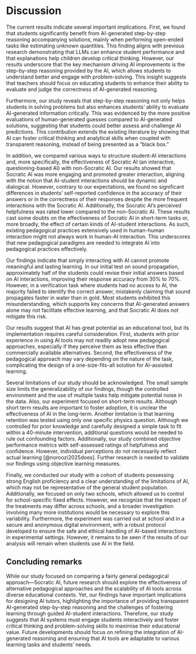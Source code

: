 # Discussion 

The current results indicate several important implications. First, we found that students significantly benefit from AI-generated step-by-step reasoning accompanying solutions, mainly when performing open-ended tasks like estimating unknown quantities. This finding aligns with previous research demonstrating that LLMs can enhance student performance and that explanations help children develop critical thinking. However, our results underscore that the key mechanism driving AI improvements is the step-by-step reasoning provided by the AI, which allows students to understand better and engage with problem-solving. This insight suggests that teachers should focus on educating students to enhance their ability to evaluate and judge the correctness of AI-generated reasoning.

Furthermore, our study reveals that step-by-step reasoning not only helps students in solving problems but also enhances students' ability to evaluate AI-generated information critically. This was evidenced by the more positive evaluations of human-generated guesses compared to AI-generated solutions, suggesting that students could better assess and challenge AI predictions. This contribution extends the existing literature by showing that AI can foster critical thinking and analytical skills when coupled with transparent reasoning, instead of being presented  as a "black box."

In addition, we compared various ways to structure student-AI interactions and, more specifically, the effectiveness of Socratic AI (an interactive, questioning-based AI) with non-Socratic AI. Our results showed that Socratic AI was more engaging and promoted greater interaction, aligning with the notion that AI-student interactions should be dynamic and dialogical. However, contrary to our expectations, we found no significant differences in students' self-reported confidence in the accuracy of their answers or in the correctness of their responses despite the more frequent interactions with the Socratic AI. Additionally, the Socratic AI's perceived helpfulness was rated lower compared to the non-Socratic AI. These results cast some doubts on the effectiveness of Socratic AI in short-term tasks or, more broadly, the effect of certain kinds of AI-student interactions. As such, existing pedagogical practices extensively used in human-human interaction might not always work in human-AI interaction. This underscores that new pedagogical paradigms are needed to integrate AI into pedagogical practices effectively.

Our findings indicate that simply interacting with AI cannot promote meaningful and lasting learning. In our initial test on sound propagation, approximately half of the students could revise their initial answers based on AI interactions, improving their response accuracy from 30% to 70%. However, in a verification task where students had no access to AI, the majority failed to identify the correct answer, mistakenly claiming that sound propagates faster in water than in gold. Most students exhibited this misunderstanding, which supports key concerns that AI-generated answers alone may not facilitate effective learning, and that Socratic AI does not mitigate this risk.

Our results suggest that AI has great potential as an educational tool, but its implementation requires careful consideration. First, students with prior experience in using AI tools may not readily adopt new pedagogical approaches, especially if they perceive them as less effective than commercially available alternatives. Second, the effectiveness of the pedagogical approach may vary depending on the nature of the task, complicating the design of a one-size-fits-all solution for AI-assisted learning.

Several limitations of our study should be acknowledged. The small sample size limits the generalizability of our findings, though the controlled environment and the use of multiple tasks help mitigate potential noise in the data. Also, our experiment focused on short-term results. Although short term results are important to foster adoption, it is unclear the effectiveness of AI in the long-term. Another limitation is that learning retention was tested using only one specific physics question. Although we controlled for prior knowledge and carefully designed a simple task to fit within a 40-minute intervention, additional questions would be needed to rule out confounding factors. Additionally, our study combined objective performance metrics with self-assessed ratings of helpfulness and confidence. However, individual perceptions do not necessarily reflect actual learning [@noroozi2025does]. Further research is needed to validate our findings using objective learning measures.

Finally, we conducted our study with a cohort of students possessing strong English proficiency and a clear understanding of the limitations of AI, which may not be representative of the general student population. Additionally, we focused on only two schools, which allowed us to control for school-specific fixed effects. However, we recognize that the impact of the treatments may differ across schools, and a broader investigation involving many more institutions would be necessary to explore this variability. Furthermore, the experiment was carried out at school and in a secure and anonymous digital environment, with a robust protocol developed to ensure the safe and ethical handling of AI-based interactions in experimental settings. However, it remains to be seen if the results of our analysis will remain when students use AI in the field.  

## Concluding remarks

While our study focused on comparing a fairly general pedagogical approach---Socratic AI, future research should explore the effectiveness of alternative pedagogical approaches and the scalability of AI tools across diverse educational contexts. Yet, our findings have important implications for designing AI tutors, highlighting the importance of  providing transparent AI-generated step-by-step reasoning and the challenges of fostering learning through guided AI-student interactions. Therefore, our study suggests that AI systems must engage students interactively and foster critical thinking and problem-solving skills to maximise their educational value. Future developments should focus on refining the integration of AI-generated reasoning and ensuring that AI tools are adaptable to various learning tasks and students' needs.
